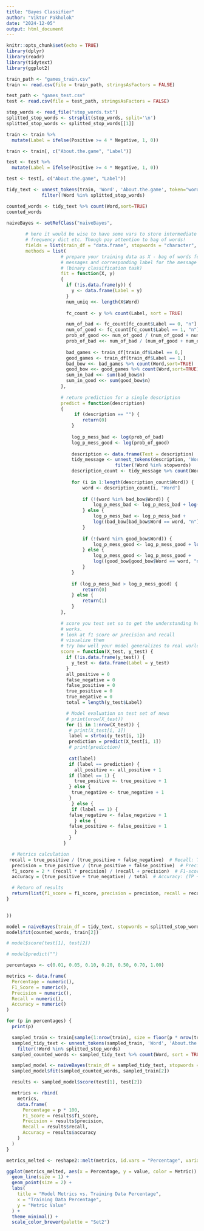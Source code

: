 ---
title: "Bayes Classifier"
author: "Viktor Pakholok"
date: "2024-12-05"
output: html_document
---

```{r setup, include=FALSE}
knitr::opts_chunk$set(echo = TRUE)
library(dplyr)
library(readr)
library(tidytext)
library(ggplot2)
```

```{r}
train_path <- "games_train.csv"
train <- read.csv(file = train_path, stringsAsFactors = FALSE)
```

```{r}

test_path <- "games_test.csv"
test <- read.csv(file = test_path, stringsAsFactors = FALSE)

```


```{r}
stop_words <- read_file("stop_words.txt")
splitted_stop_words <- strsplit(stop_words, split='\n')
splitted_stop_words <- splitted_stop_words[[1]]
```

```{r}
train <- train %>%
  mutate(Label = ifelse(Positive >= 4 * Negative, 1, 0))

train <- train[, c("About.the.game", "Label")]
```

```{r}
test <- test %>%
  mutate(Label = ifelse(Positive >= 4 * Negative, 1, 0))

test <- test[, c("About.the.game", "Label")]
```

```{r}
tidy_text <- unnest_tokens(train, 'Word', 'About.the.game', token="words") %>%
             filter(!Word %in% splitted_stop_words)
```

```{r}
counted_words <- tidy_text %>% count(Word,sort=TRUE)
counted_words
```

```{r}

naiveBayes <- setRefClass("naiveBayes",
                          
       # here it would be wise to have some vars to store intermediate result
       # frequency dict etc. Though pay attention to bag of words! 
       fields = list(train_df = "data.frame", stopwords = "character", prob_of_bad = "numeric", prob_of_good = "numeric", num_uniq = "numeric", bad_bow = "data.frame", good_bow = "data.frame", sum_in_bad = "numeric", sum_in_good = "numeric"),
       methods = list(
                    # prepare your training data as X - bag of words for each of your
                    # messages and corresponding label for the message encoded as 0 or 1 
                    # (binary classification task)
                    fit = function(X, y)
                    {
                      if (!is.data.frame(y)) {
                        y <- data.frame(Label = y)
                      }
                      num_uniq <<- length(X$Word)
                      
                      fc_count <- y %>% count(Label, sort = TRUE)

                      num_of_bad <- fc_count[fc_count$Label == 0, "n"]
                      num_of_good <- fc_count[fc_count$Label == 1, "n"]
                      prob_of_good <<- num_of_good / (num_of_good + num_of_bad)
                      prob_of_bad <<- num_of_bad / (num_of_good + num_of_bad)
                      
                      bad_games <- train_df[train_df$Label == 0,]
                      good_games <- train_df[train_df$Label == 1,]
                      bad_bow <<- bad_games %>% count(Word,sort=TRUE)
                      good_bow <<- good_games %>% count(Word,sort=TRUE)
                      sum_in_bad <<- sum(bad_bow$n)
                      sum_in_good <<- sum(good_bow$n)
                    },
                    
                    # return prediction for a single description 
                    predict = function(description)
                    {
                         if (description == "") {
                            return(0)
                        }
                        
                        log_p_mess_bad <- log(prob_of_bad)
                        log_p_mess_good <- log(prob_of_good)
                        
                        description <- data.frame(Text = description)
                        tidy_message <- unnest_tokens(description, 'Word', 'Text', token = "words") %>% 
                                        filter(!Word %in% stopwords)
                        description_count <- tidy_message %>% count(Word)
                        
                        for (i in 1:length(description_count$Word)) {
                            word <- description_count[i, "Word"]
                            
                            if (!(word %in% bad_bow$Word)) {
                                log_p_mess_bad <- log_p_mess_bad + log(1 / (sum_in_bad + num_uniq))
                            } else {
                                log_p_mess_bad <- log_p_mess_bad + 
                                log((bad_bow[bad_bow$Word == word, "n"] + 1) / (sum_in_bad + num_uniq))
                            }
                            
                            if (!(word %in% good_bow$Word)) {
                                log_p_mess_good <- log_p_mess_good + log(1 / (sum_in_good + num_uniq))
                            } else {
                                log_p_mess_good <- log_p_mess_good + 
                                log((good_bow[good_bow$Word == word, "n"] + 1) / (sum_in_good + num_uniq))
                            }
                        }
                        
                        if (log_p_mess_bad > log_p_mess_good) {
                            return(0)
                        } else {
                            return(1)
                        }
                    },
                    
                    # score you test set so to get the understanding how well you model
                    # works.
                    # look at f1 score or precision and recall
                    # visualize them 
                    # try how well your model generalizes to real world data! 
                    score = function(X_test, y_test) {
                      if (!is.data.frame(y_test)) {
                        y_test <- data.frame(Label = y_test)
                      }
                      all_positive = 0
                      false_negative = 0
                      false_positive = 0
                      true_positive = 0
                      true_negative = 0
                      total = length(y_test$Label)

                      # Model evaluation on test set of news
                      # print(nrow(X_test))
                      for (i in 1:nrow(X_test)) {
                       # print(X_test[i, 1])
                       label = strtoi(y_test[i, 1])
                       prediction = predict(X_test[i, 1])
                       # print(prediction)
    
                       cat(label)
                       if (label == prediction) {
                         all_positive <- all_positive + 1
                       if (label == 1) {
                         true_positive <- true_positive + 1
                       } else {
                        true_negative <- true_negative + 1
                       }
                        } else {
                        if (label == 1) {
                       false_negative <- false_negative + 1
                         } else {
                       false_positive <- false_positive + 1
                         }
                       }
                     }

  # Metrics calculation
 recall = true_positive / (true_positive + false_negative)  # Recall: TP / (TP + FN)
  precision = true_positive / (true_positive + false_positive)  # Precision: TP / (TP + FP)
  f1_score = 2 * (recall * precision) / (recall + precision)  # F1-score: 
  accuracy = (true_positive + true_negative) / total  # Accuracy: (TP + TN) / Total

  # Return of results
  return(list(f1_score = f1_score, precision = precision, recall = recall, accuracy = accuracy))
}

                    
))
```

```{r}
model = naiveBayes(train_df = tidy_text, stopwords = splitted_stop_words)
model$fit(counted_words, train[2])
```

```{r}
# model$score(test[1], test[2])

# model$predict("")

```

```{r}
percentages <- c(0.01, 0.05, 0.10, 0.20, 0.50, 0.70, 1.00)

metrics <- data.frame(
  Percentage = numeric(),
  F1_Score = numeric(),
  Precision = numeric(),
  Recall = numeric(),
  Accuracy = numeric()
)

for (p in percentages) {
  print(p)

  sampled_train <- train[sample(1:nrow(train), size = floor(p * nrow(train))), ]
  sampled_tidy_text <- unnest_tokens(sampled_train, 'Word', 'About.the.game', token = "words") %>%
    filter(!Word %in% splitted_stop_words)
  sampled_counted_words <- sampled_tidy_text %>% count(Word, sort = TRUE)

  sampled_model <- naiveBayes(train_df = sampled_tidy_text, stopwords = splitted_stop_words)
  sampled_model$fit(sampled_counted_words, sampled_train[2])

  results <- sampled_model$score(test[1], test[2])

  metrics <- rbind(
    metrics,
    data.frame(
      Percentage = p * 100,
      F1_Score = results$f1_score,
      Precision = results$precision,
      Recall = results$recall,
      Accuracy = results$accuracy
    )
  )
}

metrics_melted <- reshape2::melt(metrics, id.vars = "Percentage", variable.name = "Metric")

ggplot(metrics_melted, aes(x = Percentage, y = value, color = Metric)) +
  geom_line(size = 1) +
  geom_point(size = 2) +
  labs(
    title = "Model Metrics vs. Training Data Percentage",
    x = "Training Data Percentage",
    y = "Metric Value"
  ) +
  theme_minimal() +
  scale_color_brewer(palette = "Set2")

```

```{r}


```